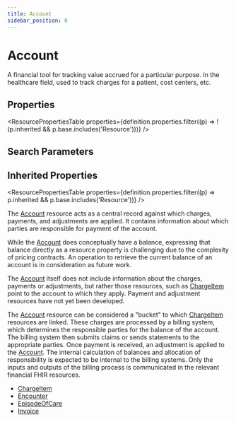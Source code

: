 ```yaml
---
title: Account
sidebar_position: 0
---
```


# Account

A financial tool for tracking value accrued for a particular purpose.  In the healthcare field, used to track charges for a patient, cost centers, etc.

<Tabs queryString="section">
<TabItem value="schema" label="Schema" default>


## Properties


<ResourcePropertiesTable properties={definition.properties.filter((p) => !(p.inherited && p.base.includes('Resource')))} />

## Search Parameters

<SearchParamsTable searchParams={definition.searchParameters} />

## Inherited Properties

<ResourcePropertiesTable properties={definition.properties.filter((p) => p.inherited && p.base.includes('Resource'))} />

</TabItem>
  <TabItem value="usage" label="Usage">
    <div> <a name="scope"></a>  <p> The <a href="/docs/api/fhir/resources/account">Account</a> resource acts as a central record against which charges, payments, and adjustments are applied.  It contains information about which parties are responsible for payment of the account. </p> <p> While the <a href="/docs/api/fhir/resources/account">Account</a> does conceptually have a balance, expressing that balance directly as a resource property is challenging due to the complexity of pricing contracts.  An operation to retrieve the current balance of an account is in consideration as future work. </p> </div>
    </TabItem>
  <TabItem value="relationships" label="Relationships">
    <div>  <p> The <a href="/docs/api/fhir/resources/account">Account</a> itself does not include information about the charges, payments or adjustments, but rather those resources, such as <a href="/docs/api/fhir/resources/chargeitem">ChargeItem</a> point to the account to which they apply.  Payment and adjustment resources have not yet been developed. </p> </div>
    </TabItem>
  <TabItem value="backgroundAndContext" label="Background and Context">
    <div>  <p> The <a href="/docs/api/fhir/resources/account">Account</a> resource can be considered a "bucket" to which <a href="/docs/api/fhir/resources/chargeitem">ChargeItem</a> resources are linked.  These charges are processed by a billing system, which determines the responsible parties for the balance of the account.  The billing system then submits claims or sends statements to the appropriate parties.  Once payment is received, an adjustment is applied to the <a href="/docs/api/fhir/resources/account">Account</a>.  The internal calculation of balances and allocation of responsibility is expected to be internal to the billing systems.  Only the inputs and outputs of the billing process is communicated in the relevant financial FHIR resources. </p> </div>
    </TabItem>
  <TabItem value="referencedBy" label="Referenced By">
    <ul><li><a href="/docs/api/fhir/resources/chargeitem">ChargeItem</a></li>
<li><a href="/docs/api/fhir/resources/encounter">Encounter</a></li>
<li><a href="/docs/api/fhir/resources/episodeofcare">EpisodeOfCare</a></li>
<li><a href="/docs/api/fhir/resources/invoice">Invoice</a></li></ul>
    </TabItem>

</Tabs>
